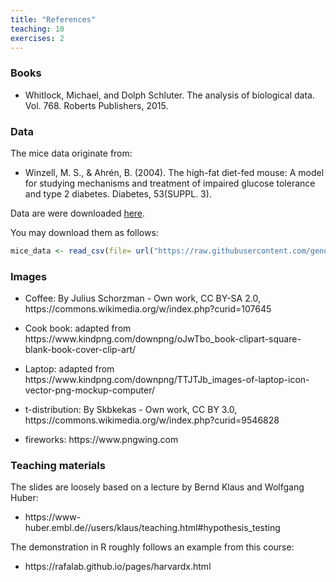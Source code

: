 ```yaml
---
title: "References"
teaching: 10
exercises: 2
---
```




### Books

- Whitlock, Michael, and Dolph Schluter. The analysis of biological data. Vol. 768. Roberts Publishers, 2015.

### Data

The mice data originate from:  

- Winzell, M. S., & Ahrén, B. (2004). The high-fat diet-fed mouse: A model for studying mechanisms and treatment of impaired glucose tolerance and type 2 diabetes. Diabetes, 53(SUPPL. 3).

Data are were downloaded [here](https://raw.githubusercontent.com/genomicsclass/dagdata/master/inst/extdata/mice_pheno.csv).

You may download them as follows:
```r
mice_data <- read_csv(file= url("https://raw.githubusercontent.com/genomicsclass/dagdata/master/inst/extdata/mice_pheno.csv"))
```


### Images

- Coffee: By Julius Schorzman - Own work, CC BY-SA 2.0, https://commons.wikimedia.org/w/index.php?curid=107645  

- Cook book: adapted from https://www.kindpng.com/downpng/oJwTbo_book-clipart-square-blank-book-cover-clip-art/  
- Laptop: adapted from https://www.kindpng.com/downpng/TTJTJb_images-of-laptop-icon-vector-png-mockup-computer/  
- t-distribution: By Skbkekas - Own work, CC BY 3.0, https://commons.wikimedia.org/w/index.php?curid=9546828

- fireworks: https://www.pngwing.com  
  
  
### Teaching materials

The slides are loosely based on a lecture by Bernd Klaus and Wolfgang Huber: 

- https://www-huber.embl.de//users/klaus/teaching.html#hypothesis_testing  

The demonstration in R roughly follows an example from this course:  

- https://rafalab.github.io/pages/harvardx.html
  